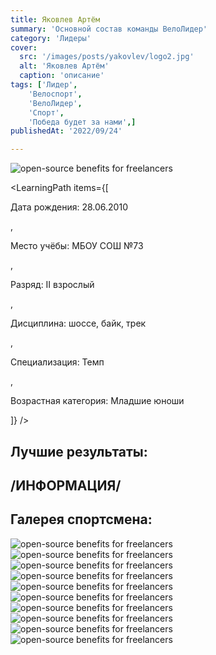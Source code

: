 ```yaml
---
title: Яковлев Артём
summary: 'Основной состав команды ВелоЛидер'
category: 'Лидеры'
cover:
  src: '/images/posts/yakovlev/logo2.jpg'
  alt: 'Яковлев Артём'
  caption: 'описание'
tags: ['Лидер',
    'Велоспорт',
    'ВелоЛидер',
    'Спорт',
    'Победа будет за нами',]
publishedAt: '2022/09/24'

---
```

<CardLeaders>
<Image
  src="/images/posts/yakovlev/logo2.jpg"
  alt="open-source benefits for freelancers"
/>

<LearningPath
  items={[
    <p>Дата рождения: 28.06.2010</p>,
    <p>Место учёбы: МБОУ СОШ №73</p>,
    <p>Разряд: II взрослый</p>,
    <p>Дисциплина: шоссе, байк, трек</p>,
    <p>Специализация: Темп</p>,
    <p>Возрастная категория: Младшие юноши</p>
  ]}
/>
</CardLeaders>

## Лучшие результаты:

## /ИНФОРМАЦИЯ/


## Галерея спортсмена:
<Image
  src="/images/posts/yakovlev/1.jpg"
  alt="open-source benefits for freelancers"
/>
<Image
  src="/images/posts/yakovlev/2.jpg"
  alt="open-source benefits for freelancers"
/>
<Image
  src="/images/posts/yakovlev/3.jpg"
  alt="open-source benefits for freelancers"
/>
<Image
  src="/images/posts/yakovlev/4.jpg"
  alt="open-source benefits for freelancers"
/>
<Image
  src="/images/posts/yakovlev/5.jpg"
  alt="open-source benefits for freelancers"
/>
<Image
  src="/images/posts/yakovlev/6.jpg"
  alt="open-source benefits for freelancers"
/>
<Image
  src="/images/posts/yakovlev/7.jpg"
  alt="open-source benefits for freelancers"
/>
<Image
  src="/images/posts/yakovlev/8.jpg"
  alt="open-source benefits for freelancers"
/>
<Image
  src="/images/posts/yakovlev/9.jpg"
  alt="open-source benefits for freelancers"
/>
<Image
  src="/images/posts/yakovlev/10.jpg"
  alt="open-source benefits for freelancers"
/>



